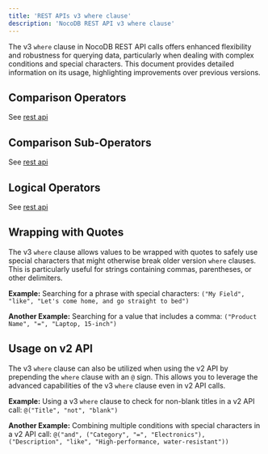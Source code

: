 ```yaml
---
title: 'REST APIs v3 where clause'
description: 'NocoDB REST API v3 where clause'
---
```


The v3 `where` clause in NocoDB REST API calls offers enhanced flexibility and robustness for querying data, particularly when dealing with complex conditions and special characters. This document provides detailed information on its usage, highlighting improvements over previous versions.

## Comparison Operators

See [rest api](/docs/developer-resources/rest-apis#comparison-operators)

## Comparison Sub-Operators

See [rest api](/docs/developer-resources/rest-apis#comparison-sub-operators)

## Logical Operators

See [rest api](/docs/developer-resources/rest-apis#logical-operators)

## Wrapping with Quotes

The v3 `where` clause allows values to be wrapped with quotes to safely use special characters that might otherwise break older version `where` clauses. This is particularly useful for strings containing commas, parentheses, or other delimiters.

**Example:** Searching for a phrase with special characters:
`("My Field", "like", "Let's come home, and go straight to bed")`

**Another Example:** Searching for a value that includes a comma:
`("Product Name", "=", "Laptop, 15-inch")`

## Usage on v2 API

The v3 `where` clause can also be utilized when using the v2 API by prepending the `where` clause with an `@` sign. This allows you to leverage the advanced capabilities of the v3 `where` clause even in v2 API calls.

**Example:** Using a v3 `where` clause to check for non-blank titles in a v2 API call:
`@("Title", "not", "blank")`

**Another Example:** Combining multiple conditions with special characters in a v2 API call:
`@("and", ("Category", "=", "Electronics"), ("Description", "like", "High-performance, water-resistant"))`

